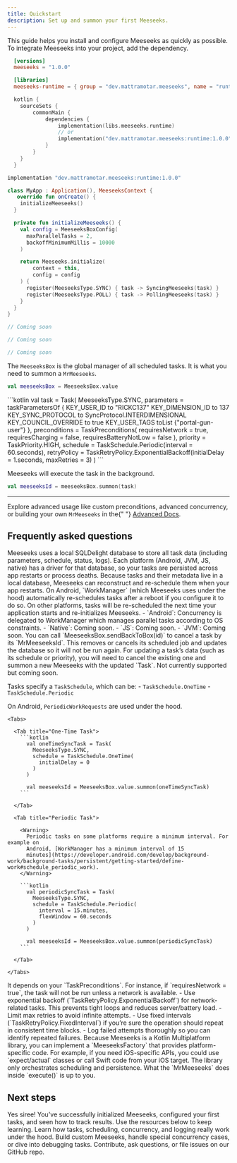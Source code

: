 ```yaml
---
title: Quickstart
description: Set up and summon your first Meeseeks.
---
```


<Info>
  This guide helps you install and configure Meeseeks as quickly as possible.
</Info>

<Steps>

<Step title="Add the dependency">
To integrate Meeseeks into your project, add the dependency.

<CodeGroup>

```toml Gradle Version Catalogs
  [versions]
  meeseeks = "1.0.0"

  [libraries]
  meeseeks-runtime = { group = "dev.mattramotar.meeseeks", name = "runtime", version.ref = "meeseeks" }
```

```kotlin Kotlin DSL
  kotlin {
    sourceSets {
        commonMain {
            dependencies {
                implementation(libs.meeseeks.runtime)
                // or
                implementation("dev.mattramotar.meeseeks:runtime:1.0.0")
            }
        }
    }
  }
```

```groovy Groovy DSL
implementation "dev.mattramotar.meeseeks:runtime:1.0.0"
```

</CodeGroup>

</Step>

<Step title="Initialize Meeseeks">

<CodeGroup>

```kotlin Android
class MyApp : Application(), MeeseeksContext {
   override fun onCreate() {
    initializeMeeseeks()
  }

  private fun initializeMeeseeks() {
    val config = MeeseeksBoxConfig(
      maxParallelTasks = 2,
      backoffMinimumMillis = 10000
    )

    return Meeseeks.initialize(
        context = this,
        config = config
    ) {
      register(MeeseeksType.SYNC) { task -> SyncingMeeseeks(task) }
      register(MeeseeksType.POLL) { task -> PollingMeeseeks(task) }
    }
  }
}
```

```swift iOS
// Coming soon
```

```js Web
// Coming soon
```

```java Desktop
// Coming soon
```

</CodeGroup>
</Step>

<Step title="Get the Meeseeks box">

The `MeeseeksBox` is the global manager of all scheduled tasks. It is what you need to summon a `MrMeeseeks`.

```kotlin
val meeseeksBox = MeeseeksBox.value
```

</Step>

<Step title="Define a task">
```kotlin
val task = Task(
  MeeseeksType.SYNC,
  parameters = taskParametersOf {
    KEY_USER_ID to "RICKC137"
    KEY_DIMENSION_ID to 137
    KEY_SYNC_PROTOCOL to SyncProtocol.INTERDIMENSIONAL
    KEY_COUNCIL_OVERRIDE to true
    KEY_USER_TAGS toList {"portal-gun-user"}
  },
  preconditions = TaskPreconditions(
    requiresNetwork = true,
    requiresCharging = false,
    requiresBatteryNotLow = false
  ),
  priority = TaskPriority.HIGH,
  schedule = TaskSchedule.Periodic(interval = 60.seconds),
  retryPolicy = TaskRetryPolicy.ExponentialBackoff(initialDelay = 1.seconds, maxRetries = 3)
)
```
</Step>

<Step title="Summon a Meeseeks">

Meeseeks will execute the task in the background.

```kotlin
val meeseeksId = meeseeksBox.summon(task)
```

</Step>

</Steps>

---

<Note>
  Explore advanced usage like custom preconditions, advanced concurrency, or
  building your own <code>MrMeeseeks</code> in the{" "}
  <a href="/docs/advanced/overview">Advanced Docs</a>.
</Note>

## Frequently asked questions

<AccordionGroup>
  <Accordion title="How does Meeseeks store and persist tasks?">
    Meeseeks uses a local SQLDelight database to store all task data (including
    parameters, schedule, status, logs). Each platform (Android, JVM, JS,
    native) has a driver for that database, so your tasks are persisted across
    app restarts or process deaths.
  </Accordion>
  <Accordion title="What happens to tasks if my app is force-closed or the device reboots?">
    Because tasks and their metadata live in a local database, Meeseeks can
    reconstruct and re-schedule them when your app restarts. On Android,
    `WorkManager` (which Meeseeks uses under the hood) automatically
    re-schedules tasks after a reboot if you configure it to do so. On other
    platforms, tasks will be re-scheduled the next time your application starts
    and re-initializes Meeseeks.
  </Accordion>
  <Accordion title="How does Meeseeks handle concurrency across platforms?">
    - `Android`: Concurrency is delegated to WorkManager which manages parallel
    tasks according to OS constraints. - `Native`: Coming soon. - `JS`: Coming
    soon. - `JVM`: Coming soon.
  </Accordion>
  <Accordion title="  What if I need to cancel or update a task after summoning it?">
    You can call `MeeseeksBox.sendBackToBox(id)` to cancel a task by its
    `MrMeeseeksId`. This removes or cancels its scheduled job and updates the
    database so it will not be run again. For updating a task’s data (such as
    its schedule or priority), you will need to cancel the existing one and
    summon a new Meeseeks with the updated `Task`.
  </Accordion>
  <Accordion title="How do I track the status of a task?">
    Not currently supported but coming soon.
  </Accordion>

  <Accordion title="How does Meeseeks handle different scheduling intervals?">
    
Tasks specify a `TaskSchedule`, which can be: 
      - `TaskSchedule.OneTime`
      - `TaskSchedule.Periodic`

On Android, `PeriodicWorkRequests` are used under the hood.

  </Accordion>

  <Accordion title="What are some examples of setting different scheduling intervals?">

    <Tabs>

      <Tab title="One-Time Task">
        ```kotlin
          val oneTimeSyncTask = Task(
            MeeseeksType.SYNC,
            schedule = TaskSchedule.OneTime(
              initialDelay = 0
            )
          )

          val meeseeksId = MeeseeksBox.value.summon(oneTimeSyncTask)
        ```

      </Tab>

      <Tab title="Periodic Task">

        <Warning>
          Periodic tasks on some platforms require a minimum interval. For example on
          Android, [WorkManager has a minimum interval of 15
          minutes](https://developer.android.com/develop/background-work/background-tasks/persistent/getting-started/define-work#schedule_periodic_work).
        </Warning>

        ```kotlin
          val periodicSyncTask = Task(
            MeeseeksType.SYNC,
            schedule = TaskSchedule.Periodic(
              interval = 15.minutes,
              flexWindow = 60.seconds
            )
          )

          val meeseeksId = MeeseeksBox.value.summon(periodicSyncTask)
        ```

      </Tab>

    </Tabs>

  </Accordion>  
  <Accordion title="Do I need network connectivity for tasks to run?">
    It depends on your `TaskPreconditions`. For instance, if `requiresNetwork =
    true`, the task will not be run unless a network is available.
  </Accordion>
  <Accordion title="What are some best practices for setting retry policies?">
  - Use exponential backoff (`TaskRetryPolicy.ExponentialBackoff`) for
      network-related tasks. This prevents tight loops and reduces server/battery
      load. 
  - Limit max retries to avoid infinite attempts. 
  - Use fixed intervals (`TaskRetryPolicy.FixedInterval`) if you’re sure the operation should repeat in consistent time blocks. 
  - Log failed attempts thoroughly so you can identify repeated failures.
  </Accordion>
  <Accordion title="What if I need platform-specific logic in my background tasks?">
    Because Meeseeks is a Kotlin Multiplatform library, you can implement a
    `MeeseeksFactory` that provides platform-specific code. For example, if you
    need iOS-specific APIs, you could use `expect/actual` classes or call Swift
    code from your iOS target. The library only orchestrates scheduling and
    persistence. What the `MrMeeseeks` does inside `execute()` is up to you.
  </Accordion>
</AccordionGroup>

## Next steps

<Check>
  Yes siree! You've successfully initialized Meeseeks, configured your first
  tasks, and seen how to track results. Use the resources below to keep
  learning.
</Check>

<CardGroup cols={3}>
  <Card
    title="Concepts"
    icon="book"
    iconType="duotone"
    href="/docs/concepts/overview"
  >
    Learn how tasks, scheduling, concurrency, and logging really work under the
    hood.
  </Card>
  <Card
    title="Advanced usage"
    icon="wand-magic-sparkles"
    iconType="duotone"
    href="/docs/advanced/overview"
  >
    Build custom Meeseeks, handle special concurrency cases, or dive into
    debugging tasks.
  </Card>
  <Card
    title="Community"
    icon="users"
    iconType="duotone"
    href="https://github.com/"
  >
    Contribute, ask questions, or file issues on our GitHub repo.
  </Card>
</CardGroup>
